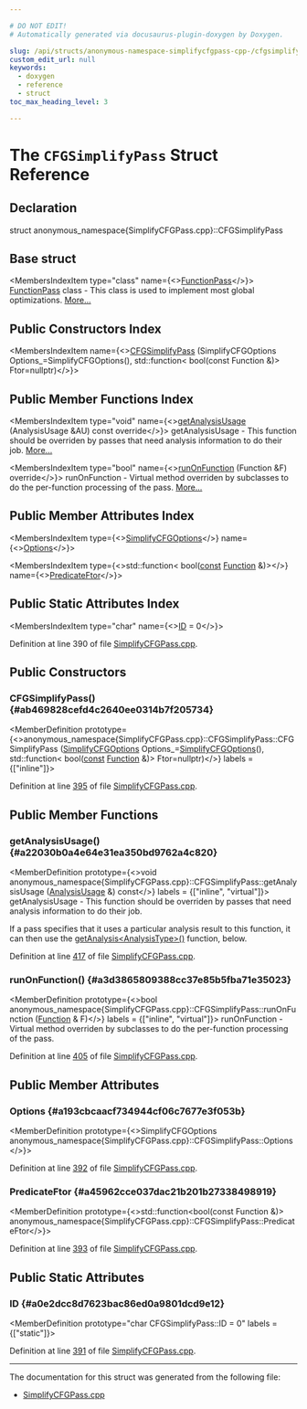 ```yaml
---

# DO NOT EDIT!
# Automatically generated via docusaurus-plugin-doxygen by Doxygen.

slug: /api/structs/anonymous-namespace-simplifycfgpass-cpp-/cfgsimplifypass
custom_edit_url: null
keywords:
  - doxygen
  - reference
  - struct
toc_max_heading_level: 3

---
```





# The `CFGSimplifyPass` Struct Reference

<DoxygenPage pluginConfig={pluginConfig}>



## Declaration

<CodeBlock>struct anonymous_namespace{SimplifyCFGPass.cpp}::CFGSimplifyPass</CodeBlock>

## Base struct

<MembersIndex>

<MembersIndexItem
  type="class"
  name={<><a href="/docs/api/classes/llvm/functionpass">FunctionPass</a></>}>
<a href="/docs/api/classes/llvm/functionpass">FunctionPass</a> class - This class is used to implement most global optimizations. <a href="/docs/api/classes/llvm/functionpass/#details">More...</a>
</MembersIndexItem>

</MembersIndex>

## Public Constructors Index

<MembersIndex>

<MembersIndexItem
  name={<><a href="#ab469828cefd4c2640ee0314b7f205734">CFGSimplifyPass</a> (SimplifyCFGOptions Options&#95;=SimplifyCFGOptions(), std::function&lt; bool(const Function &amp;)&gt; Ftor=nullptr)</>}>
</MembersIndexItem>

</MembersIndex>

## Public Member Functions Index

<MembersIndex>

<MembersIndexItem
  type="void"
  name={<><a href="#a22030b0a4e64e31ea350bd9762a4c820">getAnalysisUsage</a> (AnalysisUsage &amp;AU) const override</>}>
getAnalysisUsage - This function should be overriden by passes that need analysis information to do their job. <a href="#a22030b0a4e64e31ea350bd9762a4c820">More...</a>
</MembersIndexItem>

<MembersIndexItem
  type="bool"
  name={<><a href="#a3d3865809388cc37e85b5fba71e35023">runOnFunction</a> (Function &amp;F) override</>}>
runOnFunction - Virtual method overriden by subclasses to do the per-function processing of the pass. <a href="#a3d3865809388cc37e85b5fba71e35023">More...</a>
</MembersIndexItem>

</MembersIndex>

## Public Member Attributes Index

<MembersIndex>

<MembersIndexItem
  type={<><a href="/docs/api/structs/llvm/simplifycfgoptions">SimplifyCFGOptions</a></>}
  name={<><a href="#a193cbcaacf734944cf06c7677e3f053b">Options</a></>}>
</MembersIndexItem>

<MembersIndexItem
  type={<>std::function&lt; bool(<a href="/docs/api/files/lib/lib/target/lib/target/aarch64/aarch64promoteconstant-cpp/#a90f8350fecae261c25be85d38b451bff">const</a> <a href="/docs/api/classes/llvm/function">Function</a> &amp;)&gt;</>}
  name={<><a href="#a45962cce037dac21b201b27338498919">PredicateFtor</a></>}>
</MembersIndexItem>

</MembersIndex>

## Public Static Attributes Index

<MembersIndex>

<MembersIndexItem
  type="char"
  name={<><a href="#a0e2dcc8d7623bac86ed0a9801dcd9e12">ID</a> = 0</>}>
</MembersIndexItem>

</MembersIndex>


Definition at line 390 of file <a href="/docs/api/files/lib/lib/transforms/lib/transforms/scalar/simplifycfgpass-cpp">SimplifyCFGPass.cpp</a>.

<SectionDefinition>

## Public Constructors

### CFGSimplifyPass() {#ab469828cefd4c2640ee0314b7f205734}

<MemberDefinition
  prototype={<>anonymous&#95;namespace&#123;SimplifyCFGPass.cpp&#125;::CFGSimplifyPass::CFGSimplifyPass (<a href="/docs/api/structs/llvm/simplifycfgoptions">SimplifyCFGOptions</a> Options_=<a href="/docs/api/structs/llvm/simplifycfgoptions">SimplifyCFGOptions</a>(), std::function&lt; bool(<a href="/docs/api/files/lib/lib/target/lib/target/aarch64/aarch64promoteconstant-cpp/#a90f8350fecae261c25be85d38b451bff">const</a> <a href="/docs/api/classes/llvm/function">Function</a> &amp;)&gt; Ftor=nullptr)</>}
  labels = {["inline"]}>

Definition at line <a href="/docs/api/files/lib/lib/transforms/lib/transforms/scalar/simplifycfgpass-cpp/#l00395">395</a> of file <a href="/docs/api/files/lib/lib/transforms/lib/transforms/scalar/simplifycfgpass-cpp">SimplifyCFGPass.cpp</a>.
</MemberDefinition>

</SectionDefinition>

<SectionDefinition>

## Public Member Functions

### getAnalysisUsage() {#a22030b0a4e64e31ea350bd9762a4c820}

<MemberDefinition
  prototype={<>void anonymous&#95;namespace&#123;SimplifyCFGPass.cpp&#125;::CFGSimplifyPass::getAnalysisUsage (<a href="/docs/api/classes/llvm/analysisusage">AnalysisUsage</a> &amp;) const</>}
  labels = {["inline", "virtual"]}>
getAnalysisUsage - This function should be overriden by passes that need analysis information to do their job.

If a pass specifies that it uses a particular analysis result to this function, it can then use the <a href="/docs/api/classes/llvm/pass/#a4863e5e463fb79955269fbf7fbf52b80">getAnalysis&lt;AnalysisType&gt;()</a> function, below.

Definition at line <a href="/docs/api/files/lib/lib/transforms/lib/transforms/scalar/simplifycfgpass-cpp/#l00417">417</a> of file <a href="/docs/api/files/lib/lib/transforms/lib/transforms/scalar/simplifycfgpass-cpp">SimplifyCFGPass.cpp</a>.
</MemberDefinition>

### runOnFunction() {#a3d3865809388cc37e85b5fba71e35023}

<MemberDefinition
  prototype={<>bool anonymous&#95;namespace&#123;SimplifyCFGPass.cpp&#125;::CFGSimplifyPass::runOnFunction (<a href="/docs/api/classes/llvm/function">Function</a> &amp; F)</>}
  labels = {["inline", "virtual"]}>
runOnFunction - Virtual method overriden by subclasses to do the per-function processing of the pass.

Definition at line <a href="/docs/api/files/lib/lib/transforms/lib/transforms/scalar/simplifycfgpass-cpp/#l00405">405</a> of file <a href="/docs/api/files/lib/lib/transforms/lib/transforms/scalar/simplifycfgpass-cpp">SimplifyCFGPass.cpp</a>.
</MemberDefinition>

</SectionDefinition>

<SectionDefinition>

## Public Member Attributes

### Options {#a193cbcaacf734944cf06c7677e3f053b}

<MemberDefinition
  prototype={<>SimplifyCFGOptions anonymous&#95;namespace&#123;SimplifyCFGPass.cpp&#125;::CFGSimplifyPass::Options</>}>

Definition at line <a href="/docs/api/files/lib/lib/transforms/lib/transforms/scalar/simplifycfgpass-cpp/#l00392">392</a> of file <a href="/docs/api/files/lib/lib/transforms/lib/transforms/scalar/simplifycfgpass-cpp">SimplifyCFGPass.cpp</a>.
</MemberDefinition>

### PredicateFtor {#a45962cce037dac21b201b27338498919}

<MemberDefinition
  prototype={<>std::function&lt;bool(const Function &amp;)&gt; anonymous&#95;namespace&#123;SimplifyCFGPass.cpp&#125;::CFGSimplifyPass::PredicateFtor</>}>

Definition at line <a href="/docs/api/files/lib/lib/transforms/lib/transforms/scalar/simplifycfgpass-cpp/#l00393">393</a> of file <a href="/docs/api/files/lib/lib/transforms/lib/transforms/scalar/simplifycfgpass-cpp">SimplifyCFGPass.cpp</a>.
</MemberDefinition>

</SectionDefinition>

<SectionDefinition>

## Public Static Attributes

### ID {#a0e2dcc8d7623bac86ed0a9801dcd9e12}

<MemberDefinition
  prototype="char CFGSimplifyPass::ID = 0"
  labels = {["static"]}>

Definition at line <a href="/docs/api/files/lib/lib/transforms/lib/transforms/scalar/simplifycfgpass-cpp/#l00391">391</a> of file <a href="/docs/api/files/lib/lib/transforms/lib/transforms/scalar/simplifycfgpass-cpp">SimplifyCFGPass.cpp</a>.
</MemberDefinition>

</SectionDefinition>

<hr/>

The documentation for this struct was generated from the following file:

<ul>
<li><a href="/docs/api/files/lib/lib/transforms/lib/transforms/scalar/simplifycfgpass-cpp">SimplifyCFGPass.cpp</a></li>
</ul>

</DoxygenPage>
